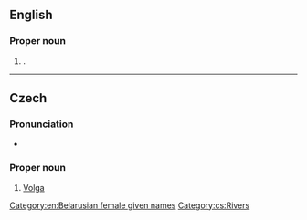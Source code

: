 ==English==
{{wp}}

===Proper noun===
{{en-proper noun|s}}

# {{ngd|A transliteration of the Belarusian female given name {{m|be|Вольга}}}}.

[[Category:en:Belarusian female given names]]

----

==Czech==

===Pronunciation===
* {{audio|cs|Cs-Volha.ogg|Audio}}

===Proper noun===
{{cs-proper noun|g=f}}

# [[Volga]]

[[Category:cs:Rivers]]